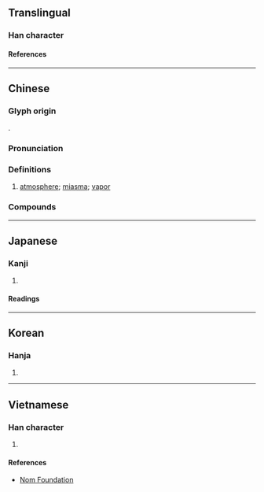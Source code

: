 {{character info}}
==Translingual==

===Han character===
{{Han char|rn=84|rad=气|as=04|sn=8|four=80217|canj=ONCSH|ids=⿹气分}}

====References====
{{Han ref|kx=0599.050|dkj=17048|dj=0990.180|hdz=32010.130|uh=6C1B}}

----

==Chinese==
{{zh-forms}}

===Glyph origin===
{{Han etym}}
{{Han compound|气|分|ls=psc|c1=s|c2=p}}.

===Pronunciation===
{{zh-pron
|m=fēn
|c=fan1
|h=pfs=
|md=
|mn=hun
|mn-t=hung1
|w=
|mc=y
|oc=y
|cat=n
}}

===Definitions===
{{zh-hanzi}}

# [[atmosphere]]; [[miasma]]; [[vapor]]

===Compounds===
{{zh-der|氛圍|俗氛|妖氛|氛祲|氛氳|氣氛|氛厲|海氛|氛昏|氛邪|靈氛|翠氛}}

----

==Japanese==

===Kanji===
{{ja-kanji|grade=|rs=气04}}

# {{rfdef|ja|sort=气04}}

====Readings====
{{ja-readings
|goon=ぶん
|kanon=ふん
|kun=き-, わざわ-い<わざは-ひ
}}

----

==Korean==

===Hanja===
{{ko-hanja|분}}

# {{rfdef|ko|sort=气04}}

----

==Vietnamese==

===Han character===
{{vi-readings|rs=气04|reading=phân}}

# {{rfdef|vi|sort=气04}}

====References====
* [http://nomfoundation.org/common/nom_details.php?codepoint=6c1b Nom Foundation]